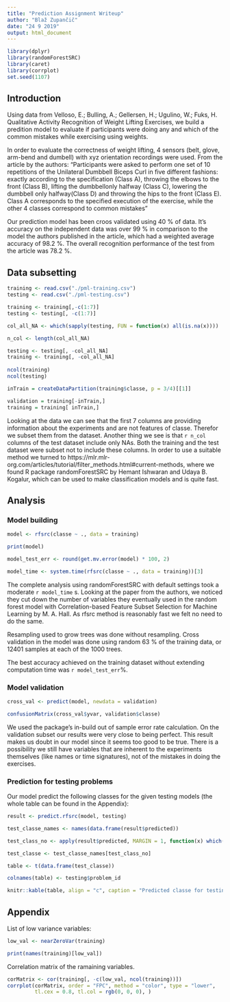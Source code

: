---
title: "Prediction Assignment Writeup"
author: "Blaž Zupančič"
date: "24 9 2019"
output: html_document
---

```{r setup, include=FALSE}
library(dplyr)
library(randomForestSRC)
library(caret)
library(corrplot)
set.seed(1107)
```

## Introduction

Using data from Velloso, E.; Bulling, A.; Gellersen, H.; Ugulino, W.; Fuks, H. Qualitative Activity Recognition of Weight Lifting Exercises, we build a predition model to evaluate if participants were doing any and which of the common mistakes while exercising using weights.

In order to evaluate the correctness of weight lifting, 4 sensors (belt, glove, arm-bend and dumbell) with xyz orientation recordings were used. From the article by the authors: "Participants were asked to perform one set of 10 repetitions of the Unilateral Dumbbell Biceps Curl in five different fashions: exactly according to the specification (Class A), throwing the elbows to the front (Class B), lifting the dumbbellonly halfway (Class C), lowering the dumbbell only halfway(Class D) and throwing the hips to the front (Class E). Class A corresponds to the specified execution of the exercise, while the other 4 classes correspond to common mistakes"

Our prediction model has been croos validated using 40 % of data. It's accuracy on the independent data was over 99 % in comparison to the model the authors published in the article, which had a weighted average accuracy of 98.2 %. The overall recognition performance of the test from the article was 78.2 %.

## Data subsetting

```{r 1}
training <- read.csv("./pml-training.csv")
testing <- read.csv("./pml-testing.csv")

training <- training[,-c(1:7)]
testing <- testing[, -c(1:7)]

col_all_NA <- which(sapply(testing, FUN = function(x) all(is.na(x))))

n_col <- length(col_all_NA)

testing <- testing[, -col_all_NA]
training <- training[, -col_all_NA]
 
ncol(training)
ncol(testing)

inTrain = createDataPartition(training$classe, p = 3/4)[[1]]

validation = training[-inTrain,]
training = training[ inTrain,]
```

Looking at the data we can see that the first 7 columns are providing information about the experiments and are not features of classe. Therefor we subset them from the dataset. Another thing we see is that `r n_col` columns of the test dataset include only NAs. Both the training and the test dataset were subset not to include these columns. In order to use a suitable method we turned to https://mlr.mlr-org.com/articles/tutorial/filter_methods.html#current-methods, where we found R package randomForestSRC by Hemant Ishwaran and Udaya B. Kogalur, which can be used to make classification models and is quite fast.

## Analysis

### Model building

```{r 2}
model <- rfsrc(classe ~ ., data = training)

print(model)

model_test_err <- round(get.mv.error(model) * 100, 2)

model_time <- system.time(rfsrc(classe ~ ., data = training))[3]
```

The complete analysis using randomForestSRC with default settings took a moderate `r model_time` s. Looking at the paper from the authors, we noticed they cut down the number of variables they eventually used in the random forest model with Correlation-based Feature Subset Selection for Machine Learning by M. A. Hall. As rfsrc method is reasonably fast we felt no need to do the same.

Resampling used to grow trees was done without resampling. Cross validation in the model was done using random 63 % of the training data, or 12401 samples at each of the 1000 trees.

The best accuracy achieved on the training dataset without extending computation time was `r model_test_err`%.

### Model validation

```{r 3}

cross_val <- predict(model, newdata = validation)

confusionMatrix(cross_val$yvar, validation$classe)

```

We used the package's in-build out of sample error rate calculation. On the validation subset our results were very close to being perfect. This result makes us doubt in our model since it seems too good to be true. There is a possibility we still have variables that are inherent to the experiments themselves (like names or time signatures), not of the mistakes in doing the exercises.

### Prediction for testing problems

Our model predict the following classes for the given testing models (the whole table can be found in the Appendix):

```{r 4}

result <- predict.rfsrc(model, testing)

test_classe_names <- names(data.frame(result$predicted))

test_class_no <- apply(result$predicted, MARGIN = 1, function(x) which(x == max(x)))

test_classe <- test_classe_names[test_class_no]

table <- t(data.frame(test_classe))

colnames(table) <- testing$problem_id

knitr::kable(table, align = "c", caption = "Predicted classe for testing problems")

```

## Appendix

List of low variance variables:

```{r}
low_val <- nearZeroVar(training)

print(names(training)[low_val])
```

Correlation matrix of the ramaining variables.

```{r}
corMatrix <- cor(training[, -c(low_val, ncol(training))])
corrplot(corMatrix, order = "FPC", method = "color", type = "lower", 
         tl.cex = 0.8, tl.col = rgb(0, 0, 0), )
```